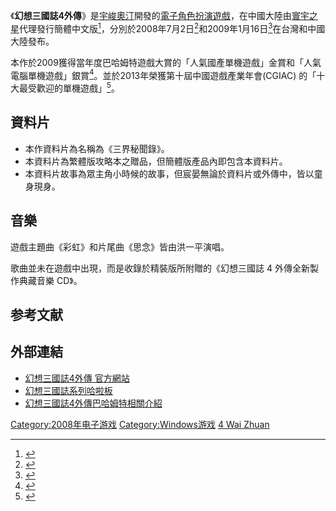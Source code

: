 {{noteTA
| G1=Games
| 1=zh-hans:三国志; zh-hant:三國誌;
}}
{{Infobox VG
| title= 幻想三国誌4外傳
| english = 
| image= 幻想三國誌4外傳 產品封面.png
| genre= [[電子角色扮演遊戲|角色扮演]] (RPG)
| series = [[幻想三國誌系列|幻想三國誌]]
| platforms= [[Windows|Windows]]
| developer = [[宇峻奧汀|宇峻奧汀]]
| publisher = {{vgrelease|TW|[[宇峻奧汀|宇峻奧汀]]|CN|[[寰宇之星|寰宇之星]]}}
| modes = [[单人电子游戏|单人]]
| released ={{vgrelease|TW|2008年7月2日|CN|2009年11月25日}}
}}

《'''幻想三國誌4外傳'''》是[[宇峻奧汀|宇峻奧汀]]開發的[[電子角色扮演遊戲|電子角色扮演遊戲]]，在中國大陸由[[寰宇之星|寰宇之星]]代理發行簡體中文版<ref name="大陸發行商">{{cite web |url=http://www.amazon.cn/mn/detailApp/ref=sr_1_2?_encoding=UTF8&s=videogames&qid=1258005261&asin=B002WGI0Y8&sr=8-2 |title= 幻想三国志4外传(DVD-ROM)|publisher=亞馬遜 amazon.cn |date=2009-11-25|accessdate=2015-08-16}}</ref>，分別於2008年7月2日<ref name="台灣發行日">{{cite web |url=http://acg.gamer.com.tw/acgDetail.php?s=12353 |title=幻想三國誌4 外傳 |publisher=巴哈姆特資料庫 |date=2008-07-02 |accessdate=2015-08-16 |archive-date=2016-03-04 |archive-url=https://web.archive.org/web/20160304111540/http://acg.gamer.com.tw/acgDetail.php?s=12353 |dead-url=no }}</ref>和2009年1月16日<ref name="大陸發行日">{{cite web |url=http://www.3dmgame.com/news/200911/12686.html |title=《幻想三国志4外传》11月25日上市 |publisher=3DM GAME |date=2009-11-25 |accessdate=2015-08-16 |archive-date=2019-12-06 |archive-url=https://web.archive.org/web/20191206151619/https://www.3dmgame.com/news/200911/12686.html }}</ref>在台灣和中國大陸發布。

本作於2009獲得當年度巴哈姆特遊戲大賞的「人氣國產單機遊戲」金賞和「人氣電腦單機遊戲」銀賞<ref name="巴哈得獎">{{cite web |url=http://prj.gamer.com.tw/2009bhga/vote_open.html |title=2009 巴哈姆特遊戲大賞 |publisher=巴哈姆特電玩資訊站 |date=2009-06-18 |accessdate=2015-08-16 |archive-date=2016-03-04 |archive-url=https://web.archive.org/web/20160304191523/http://prj.gamer.com.tw/2009bhga/vote_open.html |dead-url=no }}</ref>。並於2013年榮獲第十屆中國遊戲產業年會(CGIAC) 的「十大最受歡迎的單機遊戲」<ref name="幻想三國誌4外傳榮獲第十屆中國遊戲產業年會">{{cite web|url=http://www.userjoy.com.tw/005_awards.htm|title=幻想三國誌4外傳》榮獲第十屆中國遊戲產業年會(CGIAC)|publisher=宇峻奧汀 得獎紀錄|date=2013-12-31|accessdate=2015-08-16|archive-url=https://web.archive.org/web/20160304090623/http://www.userjoy.com.tw/005_awards.htm|archive-date=2016-03-04|dead-url=yes}}</ref>。

==資料片 ==
*本作資料片為名稱為《三界秘聞錄》。
*本資料片為繁體版攻略本之贈品，但簡體版產品內即包含本資料片。
*本資料片故事為眾主角小時候的故事，但宸晏無論於資料片或外傳中，皆以童身現身。

== 音樂 ==
遊戲主題曲《彩虹》和片尾曲《思念》皆由洪一平演唱。

歌曲並未在遊戲中出現，而是收錄於精裝版所附贈的《幻想三國誌 4 外傳全新製作典藏音樂 CD》。

== 参考文献 ==
{{reflist|30em}}

== 外部連結 ==

* [http://www.uj.com.tw/game/FS4sp/index.htm 幻想三國誌4外傳 官方網站] {{Wayback|url=http://www.uj.com.tw/game/FS4sp/index.htm |date=20150820051940 }}
* [http://forum.gamer.com.tw/A.php?bsn=05088 幻想三國誌系列哈啦板] {{Wayback|url=http://forum.gamer.com.tw/A.php?bsn=05088 |date=20150820204951 }}
* [http://acg.gamer.com.tw/acgDetail.php?s=12353 幻想三國誌4外傳巴哈姆特相關介紹] {{Wayback|url=http://acg.gamer.com.tw/acgDetail.php?s=12353 |date=20160304111540 }}

{{幻想三国志系列}}

[[Category:2008年电子游戏|Category:2008年电子游戏]]
[[Category:Windows游戏|Category:Windows游戏]]
[[Category:幻想三國誌系列|4 Wai Zhuan]]